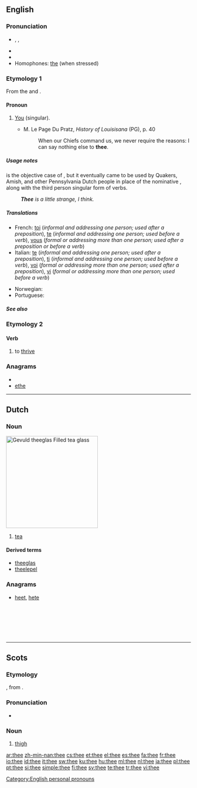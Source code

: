{{wikipedia}}
==English==

{{rank|case|fact|known|315|thee|hope|er|children}}

===Pronunciation===
* {{enPR|''th''ē}}, {{IPA|/ðiː/}}, {{SAMPA|/Di:/}}
* {{audio|en-us-thee.ogg|Audio (US)}}
* {{rhymes|iː}}
* Homophones: [[the]] (when stressed)

===Etymology 1===
From the {{etyl|enm}} and {{etyl|ang}} {{term|the|lang=enm}}.

====Pronoun====
{{infl|en|pronoun|second person pronoun|second person singular, objective case}}

# {{archaic|literary}} [[you|You]] (singular).
#* M. Le Page Du Pratz, ''History of Louisisana'' (PG), p. 40
#*: When our Chiefs command us, we never require the reasons: I can say nothing else to '''thee'''.

=====Usage notes=====
{{term|thee|Thee}} is the objective case of {{term|thou}}, but it eventually came to be used by Quakers, Amish, and other Pennsylvania Dutch people in place of the nominative {{term|thou}}, along with the third person singular form of verbs.
: '''''Thee''' is a little strange, I think.''

=====Translations=====
{{trans-top|you (singular)}}
<!-- Grammar details like the ones below belong in the foreign entries, not English translation tables. -->
* French: [[toi]] (''informal and addressing one person; used after a preposition''), [[te]] (''informal and addressing one person; used before a verb''), [[vous]] (''formal or addressing more than one person; used after a preposition or before a verb'')
* Italian: [[te]] (''informal and addressing one person; used after a preposition''), [[ti]] (''informal and addressing one person; used before a verb''), [[voi]] (''formal or addressing more than one person; used after a preposition''), [[vi]] (''formal or addressing more than one person; used before a verb'')
{{trans-mid}}
* Norwegian: {{t+|no|deg}}
* Portuguese: {{t+|pt|tu}}
{{trans-bottom}}

=====See also=====
{{English personal pronouns}}

===Etymology 2===
{{etystub|ang}}

====Verb====
{{en-verb|thees|theeing|theed}}

# {{archaic|literary}} to [[thrive]]

===Anagrams===
* {{alphagram|eeht}}
* [[ethe#English|ethe]]

[[Category:English personal pronouns]]

----

==Dutch==
{{wikipedia|lang=nl}}

===Noun===
[[Image:Kopje thee.jpg|thumb|250px|''Gevuld <b>thee</b>glas''<br>Filled <b>tea</b> glass]]
{{nl-noun|g=m|theeën|theetje}}

# [[tea]]

====Derived terms====
* [[theeglas]]
* [[theelepel]]

===Anagrams===
* [[heet]], [[hete]]
<br>
<br>
<br>
<br>
<br>

----

==Scots==

===Etymology===
{{etyl|ang|sco}} {{term|þeoh|þēoh}}, from {{proto|Germanic|þeuhom|lang=sco}}.

===Pronunciation===
* {{IPA|/θiː/|lang=sco}}

===Noun===
{{sco-noun}}

# [[thigh]]

[[ar:thee]]
[[zh-min-nan:thee]]
[[cs:thee]]
[[et:thee]]
[[el:thee]]
[[es:thee]]
[[fa:thee]]
[[fr:thee]]
[[io:thee]]
[[id:thee]]
[[it:thee]]
[[sw:thee]]
[[ku:thee]]
[[hu:thee]]
[[ml:thee]]
[[nl:thee]]
[[ja:thee]]
[[pl:thee]]
[[pt:thee]]
[[si:thee]]
[[simple:thee]]
[[fi:thee]]
[[sv:thee]]
[[te:thee]]
[[tr:thee]]
[[vi:thee]]